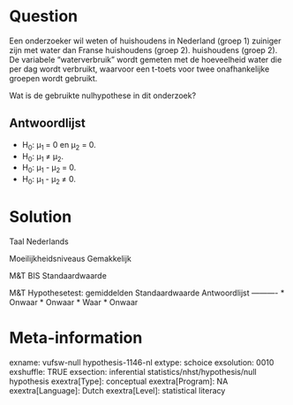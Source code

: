 Question
========
Een onderzoeker wil weten of huishoudens in Nederland (groep 1) zuiniger zijn met water dan Franse huishoudens (groep 2). huishoudens (groep 2). De variabele "waterverbruik" wordt gemeten met de hoeveelheid water die per dag wordt verbruikt, waarvoor een t-toets voor twee onafhankelijke groepen wordt gebruikt.  
  
Wat is de gebruikte nulhypothese in dit onderzoek?

Antwoordlijst
----------
* H<sub>0</sub>: μ<sub>1 </sub>= 0 en μ<sub>2</sub> = 0.
* H<sub>0</sub>: μ<sub>1 </sub>≠ μ<sub>2</sub>.
* H<sub>0</sub>: μ<sub>1</sub> - μ<sub>2 </sub>= 0.
* H<sub>0</sub>: μ<sub>1 </sub>- μ<sub>2 </sub>≠ 0.

Solution
========

Taal Nederlands

Moeilijkheidsniveaus Gemakkelijk

M&T BIS Standaardwaarde

M&T Hypothesetest: gemiddelden Standaardwaarde
Antwoordlijst
----------
* Onwaar
* Onwaar
* Waar
* Onwaar

Meta-information
================
exname: vufsw-null hypothesis-1146-nl
extype: schoice
exsolution: 0010
exshuffle: TRUE
exsection: inferential statistics/nhst/hypothesis/null hypothesis
exextra[Type]: conceptual
exextra[Program]: NA
exextra[Language]: Dutch
exextra[Level]: statistical literacy

